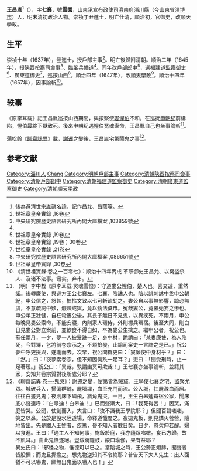 {{Otheruses|other=名为王雪园的其他人物|王雪园}}
{{明清人物信息框
| 姓名 = 王昌胤
| 原名 =
| 圖片名稱 = 
| 圖片大小 = 220px
| 圖片說明 = 
| 最高職務 = 大明戶部主事<br>大清順天學政
| 國家 = 
| 爵位 =
| 籍貫 = [[山東承宣布政使司|山東承宣布政使司]][[濟南府|濟南府]][[淄川縣|淄川縣]]
| 族裔 = 
| 字號 = 字七襄，號雪園
| 室名 = 
| 諡號 = 
| 出生日期 = 生年不詳
| 出生地點 = 
| 逝世日期 = 順治十四年（1657年）
| 逝世地點 = 京師
| 墓葬 =
| 配偶 =
| 親屬 = 
| 出身 = 
*崇禎十年丁丑科同進士出身
| 經歷 = 
| 著作 =
}}

'''王昌胤'''<ref>後為避清世宗[[胤禛|胤禛]]名諱，記作昌允、昌蔭等。</ref>（{{bd|？||1657年|catIdx=Wang王}}），字'''七襄'''，號'''雪園'''，[[山東承宣布政使司|山東承宣布政使司]][[濟南府|濟南府]][[淄川縣|淄川縣]]（今[[山東省|山東省]][[淄博市|淄博市]]）人，明末清初政治人物。崇禎丁丑進士，明亡仕清，順治初，官御史，改順天學政。

==生平==
崇禎十年（1637年），登進士，授戶部主事<ref name="#1">世祖章皇帝實錄 ,16卷</ref>。明亡後歸附清朝。順治二年（1645年），授陝西按察司僉事<ref>中央研究院歷史語言研究所內閣大庫檔案 ,103859號</ref>、臨鞏兵備道<ref name="#1"/>。同年改戶部郎中<ref>世祖章皇帝實錄 ,19卷</ref>，選福建道[[監察御史|監察御史]]<ref>世祖章皇帝實錄 ,19卷；30卷</ref>、廣東道御史<ref>世祖章皇帝實錄 ,21卷</ref>，巡按[[山西|山西]]<ref>中央研究院歷史語言研究所內閣大庫檔案 ,086651號</ref>。順治四年（1647年），改[[順天|順天]][[學政|學政]]<ref>世祖章皇帝實錄 ,30卷</ref>。順治十四年（1657年），因事論斬<ref>《清世祖實錄·卷之一百零七》：顺治十四年丙戌 革职御史王昌允、以窝盗杀人、及诸不法事。讯实。弃市。</ref>。

== 轶事 ==
《原李耳载》記王昌胤巡按山西期間，與按察使[[婁惺伯|婁惺伯]]不和，在巡抚[[申朝纪|申朝纪]]前構陷，惺伯最終下獄致死。後來申朝纪遇惺伯冤魂索命，王昌胤自己也坐事論斬<ref>（明）李中馥《原李耳载·灵魂雪恨》：守道婁公惺伯，楚人也。喜交遊，重然諾。後轉廉使，與巡方王公七襄左。七襄，險譎人也。陰以誹刺訹中丞申公朝紀，申公信之，怒甚，摭拾文致以七可斬疏劾之。婁公自以事無影響，諒必無虞，不意疏詞中欵，煆煉成獄，竟以骫法棄市。寃哉婁公，竟罹旡妄之慘也。申公年正壯健，自枉殺婁公後，其長子無日不見鬼，以異疾死。不兩月，申公每晚見婁公索命，不能安寢，內則家人環侍，外則標兵環宿。後至大同，則白日見婁公對立案前，並飲食不得自如，卒為婁公生擒之。繼申公者，祝公也。蒞任兩月，一夕，夢一人披髮跣一足，身中材，跪請曰：「某婁廉使，為人陷死，今對簿，乞將前卷宗示之，不煩撿發，止諭司案吏一言許之是已。」祝公夢中呼吏撿與，遂謝而去。次早，祝公問群吏曰：「婁廉使中身材乎？」曰：「然。」曰：「夜夢索卷宗，但不知因何跣一足耳？」吏曰：「聞受刑時，止一足著履。」祝公曰：「異哉，孰謂幽冥可欺哉！」王七襄亦坐事論斬，並籍其家，安知非卷宗質對後所處分耶？</ref>。

蒲松齡《[[聊齋誌異|聊齋誌異]]》載，[[謝遷_(義軍)|謝遷]]之變後，王昌胤宅第鬧鬼之事<ref>《聊齋誌異·[[s:聊齋志異/第01卷#鬼哭|卷一·鬼哭]]》：謝遷之變，宦第皆為賊窟。王學使七襄之宅，盜聚尤眾。城破兵入，掃蕩群醜，屍填墀，血至充門而流。公入城，扛屍滌血而居。往往白晝見鬼；夜則床下磷飛，牆角鬼哭。一日，王生白皋迪寄宿公家，聞床底小聲連呼：「白皋迪！白皋迪！」已而聲漸大，曰：「我死得苦！」因哭，滿庭皆哭。公聞，仗劍而入，大言曰：「汝不識我王學院耶？」但聞百聲嗤嗤，笑之以鼻。公於是設水陸道場，命釋道懺度之。夜拋鬼板，則見燐火營營，隨地皆出。先是閽人王姓者，疾篤，昏不知人者數日矣。日夕，忽欠伸若醒。婦以食進。王曰：「適主人不知何事，施飯於庭，我亦隨眾啗噉。食已方歸，故不飢耳。」由此鬼怪遂絕。豈鈸鐃鐘鼓，燄口瑜伽，果有益耶？<br>異史氏曰：「邪怪之物，惟德可以已之。當陷城之時，王公勢正烜赫，聞聲者皆股慄；而鬼且揶揄之。想鬼物逆知其不令終耶？普告天下大人先生：出人面猶不可以嚇鬼，願無出鬼面以嚇人也！」</ref>。

==参考文献==
{{reflist}}

{{崇禎十年丁丑科殿試金榜}}

{{Authority control}}

{{DEFAULTSORT:Wang王}}
[[Category:淄川人|Category:淄川人]]
[[Category:王姓|Chang]]
[[Category:明朝戶部主事|Category:明朝戶部主事]]
[[Category:清朝陝西按察司僉事|Category:清朝陝西按察司僉事]]
[[Category:清朝戶部郎中|Category:清朝戶部郎中]]
[[Category:清朝福建道監察御史|Category:清朝福建道監察御史]]
[[Category:清朝廣東道監察御史|Category:清朝廣東道監察御史]]
[[Category:清朝順天學政|Category:清朝順天學政]]
